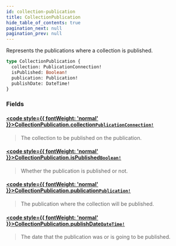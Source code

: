```yaml
---
id: collection-publication
title: CollectionPublication
hide_table_of_contents: true
pagination_next: null
pagination_prev: null
---
```








Represents the publications where a collection is published.

```graphql
type CollectionPublication {
  collection: PublicationConnection!
  isPublished: Boolean!
  publication: Publication!
  publishDate: DateTime!
}
```


### Fields

#### [<code style={{ fontWeight: 'normal' }}>CollectionPublication.<b>collection</b></code>](#)<Bullet />[`PublicationConnection!`](/objects/publication-connection) <Badge class="secondary" text="non-null"/> <Badge class="secondary" text="object"/>
> The collection to be published on the publication.
> 

#### [<code style={{ fontWeight: 'normal' }}>CollectionPublication.<b>isPublished</b></code>](#)<Bullet />[`Boolean!`](/scalars/boolean) <Badge class="secondary" text="non-null"/> <Badge class="secondary" text="scalar"/>
> Whether the publication is published or not.
> 

#### [<code style={{ fontWeight: 'normal' }}>CollectionPublication.<b>publication</b></code>](#)<Bullet />[`Publication!`](/objects/publication) <Badge class="secondary" text="non-null"/> <Badge class="secondary" text="object"/>
> The publication where the collection will be published.
> 

#### [<code style={{ fontWeight: 'normal' }}>CollectionPublication.<b>publishDate</b></code>](#)<Bullet />[`DateTime!`](/scalars/date-time) <Badge class="secondary" text="non-null"/> <Badge class="secondary" text="scalar"/>
> The date that the publication was or is going to be published.
> 





